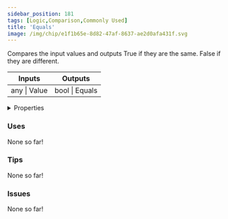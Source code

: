 ```yaml
---
sidebar_position: 181
tags: [Logic,Comparison,Commonly Used]
title: 'Equals'
image: /img/chip/e1f1b65e-8d82-47af-8637-ae2d0afa431f.svg
---
```


Compares the input values and outputs True if they are the same. False if they are different.



<IChip uuid="e1f1b65e-8d82-47af-8637-ae2d0afa431f"/>

<table><thead><tr><th>Inputs</th><th>Outputs</th></tr></thead><tbody><tr><td>any | Value</td><td>bool | Equals</td></tr></tbody></table>

<details>
  <summary>Properties</summary>
  <div>
    <div>
    <table>
      <tbody>
        <tr>
          <td>Is beta required?</td>
          <td>No</td>
        </tr>
        <tr>
          <td>Is chip a trolling risk?</td>
          <td>No</td>
        </tr>
        <tr>
          <td>Is chip a role assignment risk?</td>
          <td>No</td>
        </tr>
        <tr>
          <td>Chip UUID</td>
          <td>e1f1b65e-8d82-47af-8637-ae2d0afa431f</td>
        </tr>
        <tr>
          <td>Room availability</td>
          <td>Available everywhere</td>
        </tr>
      </tbody>
    </table>
    </div>
  </div>
</details>

### Uses

None so far!

### Tips

None so far!

### Issues

None so far!